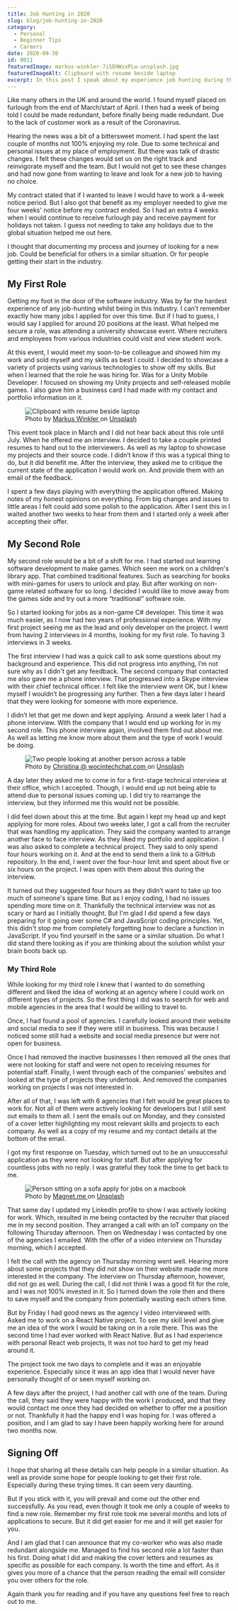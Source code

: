 ```yaml
---
title: Job Hunting in 2020
slug: blog/job-hunting-in-2020
category:
  - Personal
  - Beginner Tips
  - Careers
date: 2020-09-30
id: 0011
featuredImage: markus-winkler-7iSEHWsxPLw-unsplash.jpg
featuredImageAlt: Clipboard with resume beside laptop
excerpt: In this post I speak about my experience job hunting during the coronavirus lockdown.
---
```


Like many others in the UK and around the world. I found myself placed on furlough from the end of March/start of April. I then had a week of being told I could be made redundant, before finally being made redundant. Due to the lack of customer work as a result of the Coronavirus.

Hearing the news was a bit of a bittersweet moment. I had spent the last couple of months not 100% enjoying my role. Due to some technical and personal issues at my place of employment. But there was talk of drastic changes. I felt these changes would set us on the right track and reinvigorate myself and the team. But I would not get to see these changes and had now gone from wanting to leave and look for a new job to having no choice.

My contract stated that if I wanted to leave I would have to work a 4-week notice period. But I also got that benefit as my employer needed to give me four weeks' notice before my contract ended. So I had an extra 4 weeks when I would continue to receive furlough pay and receive payment for holidays not taken. I guess not needing to take any holidays due to the global situation helped me out here.

I thought that documenting my process and journey of looking for a new job. Could be beneficial for others in a similar situation. Or for people getting their start in the industry.

## My First Role

Getting my foot in the door of the software industry. Was by far the hardest experience of any job-hunting whilst being in this industry. I can’t remember exactly how many jobs I applied for over this time. But if I had to guess, I would say I applied for around 20 positions at the least. What helped me secure a role, was attending a university showcase event. Where recruiters and employees from various industries could visit and view student work.

At this event, I would meet my soon-to-be colleague and showed him my work and sold myself and my skills as best I could. I decided to showcase a variety of projects using various technologies to show off my skills. But when I learned that the role he was hiring for. Was for a Unity Mobile Developer. I focused on showing my Unity projects and self-released mobile games. I also gave him a business card I had made with my contact and portfolio information on it.

<figure>
  <img
    src="./markus-winkler-7iSEHWsxPLw-unsplash.jpg"
    alt="Clipboard with resume beside laptop"
  />
  <figcaption>
    Photo by
    <a href="https://unsplash.com/@markuswinkler?utm_source=unsplash&amp;utm_medium=referral&amp;utm_content=creditCopyText">
      Markus Winkler
    </a>
    on
    <a href="https://unsplash.com/?utm_source=unsplash&amp;utm_medium=referral&amp;utm_content=creditCopyText">
      Unsplash
    </a>
  </figcaption>
</figure>

This event took place in March and I did not hear back about this role until July. When he offered me an interview. I decided to take a couple printed resumes to hand out to the interviewers. As well as my laptop to showcase my projects and their source code. I didn’t know if this was a typical thing to do, but it did benefit me. After the interview, they asked me to critique the current state of the application I would work on. And provide them with an email of the feedback.

I spent a few days playing with everything the application offered. Making notes of my honest opinions on everything. From big changes and issues to little areas I felt could add some polish to the application. After I sent this in I waited another two weeks to hear from them and I started only a week after accepting their offer.

## My Second Role

My second role would be a bit of a shift for me. I had started out learning software development to make games. Which seen me work on a children's library app. That combined traditional features. Such as searching for books with mini-games for users to unlock and play. But after working on non-game related software for so long. I decided I would like to move away from the games side and try out a more “traditional” software role.

So I started looking for jobs as a non-game C# developer. This time it was much easier, as I now had two years of professional experience. With my first project seeing me as the lead and only developer on the project. I went from having 2 interviews in 4 months, looking for my first role. To having 3 interviews in 3 weeks.

The first interview I had was a quick call to ask some questions about my background and experience. This did not progress into anything, I’m not sure why as I didn't get any feedback. The second company that contacted me also gave me a phone interview. That progressed into a Skype interview with their chief technical officer. I felt like the interview went OK, but I knew myself I wouldn’t be progressing any further. Then a few days later I heard that they were looking for someone with more experience.

I didn’t let that get me down and kept applying. Around a week later I had a phone interview. With the company that I would end up working for in my second role. This phone interview again, involved them find out about me. As well as letting me know more about them and the type of work I would be doing.

<figure>
  <img
    src="./christina-wocintechchat-com-yyp_HpXrUfw-unsplash.jpg"
    alt="Two people looking at another person across a table"
  />
  <figcaption>
    Photo by
    <a href="https://unsplash.com/@wocintechchat?utm_source=unsplash&amp;utm_medium=referral&amp;utm_content=creditCopyText">
      Christina @ wocintechchat.com
    </a>
    on
    <a href="https://unsplash.com/?utm_source=unsplash&amp;utm_medium=referral&amp;utm_content=creditCopyText">
      Unsplash
    </a>
  </figcaption>
</figure>

A day later they asked me to come in for a first-stage technical interview at their office, which I accepted. Though, I would end up not being able to attend due to personal issues coming up. I did try to rearrange the interview, but they informed me this would not be possible.

I did feel down about this at the time. But again I kept my head up and kept applying for more roles. About two weeks later, I got a call from the recruiter that was handling my application. They said the company wanted to arrange another face to face interview. As they liked my portfolio and application. I was also asked to complete a technical project. They said to only spend four hours working on it. And at the end to send them a link to a GitHub repository. In the end, I went over the four-hour limit and spent about five or six hours on the project. I was open with them about this during the interview.

It turned out they suggested four hours as they didn’t want to take up too much of someone's spare time. But as I enjoy coding, I had no issues spending more time on it. Thankfully the technical interview was not as scary or hard as I initially thought. But I'm glad I did spend a few days preparing for it going over some C# and JavaScript coding principles. Yet, this didn't stop me from completely forgetting how to declare a function in JavaScript. If you find yourself in the same or a similar situation. Do what I did stand there looking as if you are thinking about the solution whilst your brain boots back up.

### My Third Role

While looking for my third role I knew that I wanted to do something different and liked the idea of working at an agency where I could work on different types of projects. So the first thing I did was to search for web and mobile agencies in the area that I would be willing to travel to.

Once, I had found a pool of agencies. I carefully looked around their website and social media to see if they were still in business. This was because I noticed some still had a website and social media presence but were not open for business.

Once I had removed the inactive businesses I then removed all the ones that were not looking for staff and were not open to receiving resumes for potential staff. Finally, I went through each of the companies' websites and looked at the type of projects they undertook. And removed the companies working on projects I was not interested in.

After all of that, I was left with 6 agencies that I felt would be great places to work for. Not all of them were actively looking for developers but I still sent out emails to them all. I sent the emails out on Monday, and they consisted of a cover letter highlighting my most relevant skills and projects to each company. As well as a copy of my resume and my contact details at the bottom of the email.

I got my first response on Tuesday, which turned out to be an unsuccessful application as they were not looking for staff. But after applying for countless jobs with no reply. I was grateful they took the time to get back to me.

<figure>
  <img
    src="./magnet-me-sOObVT48N3I-unsplash.jpg"
    alt="Person sitting on a sofa apply for jobs on a macbook"
  />
  <figcaption>
    Photo by
    <a href="https://unsplash.com/@magnetme?utm_source=unsplash&amp;utm_medium=referral&amp;utm_content=creditCopyText">
      Magnet.me
    </a>
    on
    <a href="https://unsplash.com/?utm_source=unsplash&amp;utm_medium=referral&amp;utm_content=creditCopyText">
      Unsplash
    </a>
  </figcaption>
</figure>

That same day I updated my LinkedIn profile to show I was actively looking for work. Which, resulted in me being contacted by the recruiter that placed me in my second position. They arranged a call with an IoT company on the following Thursday afternoon. Then on Wednesday I was contacted by one of the agencies I emailed. With the offer of a video interview on Thursday morning, which I accepted.

I felt the call with the agency on Thursday morning went well. Hearing more about some projects that they did not show on their website made me more interested in the company. The interview on Thursday afternoon, however, did not go as well. During the call, I did not think I was a good fit for the role, and I was not 100% invested in it. So I turned down the role then and there to save myself and the company from potentially wasting each others time.

But by Friday I had good news as the agency I video interviewed with. Asked me to work on a React Native project. To see my skill level and give me an idea of the work I would be taking on in a role there. This was the second time I had ever worked with React Native. But as I had experience with personal React web projects, It was not too hard to get my head around it.

The project took me two days to complete and it was an enjoyable experience. Especially since it was an app idea that I would never have personally thought of or seen myself working on.

A few days after the project, I had another call with one of the team. During the call, they said they were happy with the work I produced, and that they would contact me once they had decided on whether to offer me a position or not. Thankfully it had the happy end I was hoping for. I was offered a position, and I am glad to say I have been happily working here for around two months now.

## Signing Off

I hope that sharing all these details can help people in a similar situation. As well as provide some hope for people looking to get their first role. Especially during these trying times. It can seem very daunting.

But if you stick with it, you will prevail and come out the other end successfully. As you read, even though it took me only a couple of weeks to find a new role. Remember my first role took me several months and lots of applications to secure. But it did get easier for me and it will get easier for you.

And I am glad that I can announce that my co-worker who was also made redundant alongside me. Managed to find his second role a lot faster than his first. Doing what I did and making the cover letters and resumes as specific as possible for each company. Is worth the time and effort. As it gives you more of a chance that the person reading the email will consider you over others for the role.

Again thank you for reading and if you have any questions feel free to reach out to me.
